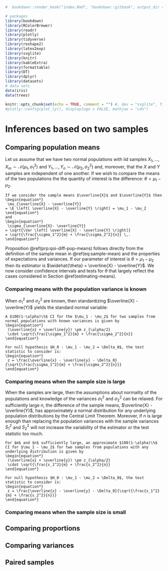 ```r
#  bookdown::render_book("index.Rmd", "bookdown::gitbook", output_dir = "docs/")

# packages
library(bookdown)
library(RColorBrewer)
library(readr)
library(plotly)
library(tidyverse)
library(reshape2)
library(latex2exp)
library(svglite)
library(knitr)
library(kableExtra)
library(formattable)
library(DT)
library(dplyr)
library(datasets)
# data sets
data(iris)
data(trees)

knitr::opts_chunk$set(echo = TRUE, comment = "") #, dev = "svglite", fig.width=8
#plotly::config(plot_ly(), displaylogo = FALSE, mathjax = "cdn")
```

\newcommand{\Var}{\operatorname{Var}}
\newcommand{\E}{\operatorname{E}}
\newcommand{\se}{\mathsf{se}}

# Inferences based on two samples {#inference-two-samples}

## Comparing population means

Let us assume that we have two normal populations with iid samples $X_1, \dots, X_m \sim \mathcal{N}(\mu_1, \sigma_1^2)$ and $Y_1, \dots, Y_n \sim \mathcal{N}(\mu_2, \sigma_2^2)$ and, moreover, that the $X$ and $Y$ samples are independent of one another. If we wish to compare the means of the two populations the the quantity of interest is the difference: $\theta = \mu_1 - \mu_2$. 

```proposition
If we consider the sample means $\overline{X}$ and $\overline{Y}$ then 
\begin{equation*}
 \mu_{\overline{X} - \overline{Y}} 
= \E \left[ \overline{X} - \overline{Y} \right] = \mu_1 - \mu_2
\end{equation*}
and 
\begin{equation*}
 \sigma_{\overline{X}- \overline{Y}} 
= \sqrt{\Var \left[ \overline{X} - \overline{Y} \right]}
= \sqrt{\frac{\sigma_1^2}{m} + \frac{\sigma_2^2}{n}} \,.
\end{equation*}
```

Proposition \@ref(prp:qoi-diff-pop-means) follows directly from the definition of the sample mean in \@ref(eq:sample-mean) and the properties of expectations and variances. If our parameter of interest is $\theta = \mu_1 - \mu_2$ then its estimator is $\widehat{\theta} = \overline{X} - \overline{Y}$. We now consider confidence intervals and tests for $\theta$ that largely reflect the cases considered in Section \@ref(estimating-means). 

### Comparing means with the population variance is known

When $\sigma_1^2$ and $\sigma_2^2$ are known, then standardizing $\overline{X} - \overline{Y}$ yields the standard normal variable:
\begin{equation*}
 Z = \frac{\overline{X} - \overline{Y} - (\mu_1 - \mu_2)}{\sqrt{\frac{\sigma_1^2}{m} + \frac{\sigma_2^2}{n}}}\,.
\end{equation*}

```proposition
A $100(1-\alpha)\%$ CI for the $\mu_1 - \mu_2$ for two samples from normal populations with known variances is given by
\begin{equation*}
 (\overline{x} + \overline{y}) \pm z_{\alpha/2} 
 \cdot \sqrt{\frac{\sigma_1^2}{m} + \frac{\sigma_2^2}{n}}
\end{equation*}
```

```proposition
For null hypothesis $H_0 : \mu_1 - \mu_2 = \Delta_0$, the test statistic to consider is:
\begin{equation*}
 z = \frac{\overline{x} - \overline{y} - \Delta_0}{\sqrt{\frac{\sigma_1^2}{m} + \frac{\sigma_2^2}{n}}}
\end{equation*}
```

### Comparing means when the sample size is large

When the samples are large, then the assumptions about normality of the populations and knowledge of the variances $\sigma_1^2$ and $\sigma_2^2$ can be relaxed. For sufficiently large $n$, the difference of the sample means, $\overline{X} - \overline{Y}$, has approximately a normal distribution for any underlying population distributions by the Central Limit Theorem. Moreover, if $n$ is large enough than replacing the population variances with the sample variances $S_1^2$ and $S_2^2$ will not increase the variability of the estimator or the test statistic too much. 

```proposition
For $m$ and $n$ sufficiently large, an approximate $100(1-\alpha)\%$ CI for $\mu_1 - \mu_2$ for two samples from populations with any underlying distribution is given by
\begin{equation*}
 (\overline{x} + \overline{y}) \pm z_{\alpha/2} 
 \cdot \sqrt{\frac{s_1^2}{m} + \frac{s_2^2}{n}}
\end{equation*}
```

```proposition
For null hypothesis $H_0 : \mu_1 - \mu_2 = \Delta_0$, the test statistic to consider is:
\begin{equation*}
 z = \frac{\overline{x} - \overline{y} - \Delta_0}{\sqrt{\frac{s_1^2}{m} + \frac{s_2^2}{n}}}
\end{equation*}
```

### Comparing means when the sample size is small

## Comparing proportions

## Comparing variances

## Paired samples